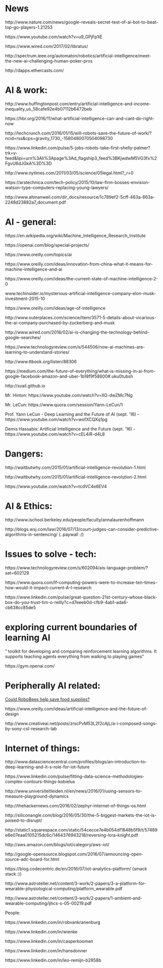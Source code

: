 
# News

http://www.nature.com/news/google-reveals-secret-test-of-ai-bot-to-beat-top-go-players-1.21253

https://www.youtube.com/watch?v=u9_GPjFp1iE 

https://www.wired.com/2017/02/libratus/

http://spectrum.ieee.org/automaton/robotics/artificial-intelligence/meet-the-new-ai-challenging-human-poker-pros

http://dapps.ethercasts.com/


# AI & work:

http://www.huffingtonpost.com/entry/artificial-intelligence-and-income-inequality_us_58cafe92e4b07112b6472beb

https://hbr.org/2016/11/what-artificial-intelligence-can-and-cant-do-right-now

http://techcrunch.com/2016/01/15/will-robots-save-the-future-of-work/?ncid=rss&cps=gravity_1730_-1580480070504098730 

https://www.linkedin.com/pulse/5-jobs-robots-take-first-shelly-palmer?trk=v-feed&lipi=urn%3Ali%3Apage%3Ad_flagship3_feed%3BKjwdwM5VG3fx%2FgvU6dJGkA%3D%3D

http://www.nytimes.com/2011/03/05/science/05legal.html?_r=0 

https://arstechnica.com/tech-policy/2015/10/law-firm-bosses-envision-watson-type-computers-replacing-young-lawyers/

http://www.altmanweil.com/dir_docs/resource/1c789ef2-5cff-463a-863a-2248d23882a7_document.pdf


# AI - general:

https://en.wikipedia.org/wiki/Machine_Intelligence_Research_Institute

https://openai.com/blog/special-projects/

https://www.oreilly.com/topics/ai

https://www.oreilly.com/ideas/innovation-from-china-what-it-means-for-machine-intelligence-and-ai

https://www.oreilly.com/ideas/the-current-state-of-machine-intelligence-2-0

www.techinsider.io/mysterious-artificial-intelligence-company-elon-musk-investment-2015-10 

https://www.oreilly.com/ideas/age-of-intelligence

http://www.outerplaces.com/science/item/3571-5-details-about-vicarious-the-ai-company-purchased-by-zuckerberg-and-musk 

http://www.wired.com/2016/02/ai-is-changing-the-technology-behind-google-searches/ 

https://www.technologyreview.com/s/544506/now-ai-machines-are-learning-to-understand-stories/ 

http://www.ttbook.org/listen/88306 

https://medium.com/the-future-of-everything/what-is-missing-in-ai-from-google-facebook-amazon-and-uber-1b18f9f58600#.uku0tubsh

http://svail.github.io

Mr. Hinton: https://www.youtube.com/watch?v=XG-dwZMc7Ng

Mr. LeCun: https://www.quora.com/session/Yann-LeCun/1

Prof. Yann LeCun - Deep Learning and the Future of AI (sept. '16) - https://www.youtube.com/watch?v=wofXCQXq1pg

Demis Hassabis: Artificial Intelligence and the Future  (sept. '16) - https://www.youtube.com/watch?v=cEL4iR-d4L8


# Dangers:

http://waitbutwhy.com/2015/01/artificial-intelligence-revolution-1.html

http://waitbutwhy.com/2015/01/artificial-intelligence-revolution-2.html

https://www.youtube.com/watch?v=tcdVC4e6EV4


# AI & Ethics:

http://www.ischool.berkeley.edu/people/faculty/annalaurenhoffmann

http://blogs.wsj.com/law/2016/07/13/court-judges-can-consider-predictive-algorithms-in-sentencing/ (..paywall :/)


# Issues to solve - tech:

https://www.technologyreview.com/s/602094/ais-language-problem/?set=602129

https://www.quora.com/If-computing-powers-were-to-increase-ten-times-how-would-it-impact-current-A-I-research

https://www.linkedin.com/pulse/great-question-21st-century-whose-black-box-do-you-trust-tim-o-reilly?c=d7eeeb0d-cfb9-4ab1-ada6-cb638cc85de5


# exploring current boundaries of learning AI

" toolkit for developing and comparing reinforcement learning algorithms. It supports teaching agents everything from 
walking to playing games" 

https://gym.openai.com/



# Peripherally AI related:

[Could RoboBees help save food supplies?](https://www.youtube.com/watch?v=BTBDQinX9Bc)

https://www.oreilly.com/ideas/artificial-intelligence-and-the-future-of-design

http://www.creativeai.net/posts/zrscPvM53L2f2cAjL/a-i-composed-songs-by-sony-csl-research-lab 



# Internet of things:


http://www.datasciencecentral.com/profiles/blogs/an-introduction-to-deep-learning-and-it-s-role-for-iot-future 

https://www.linkedin.com/pulse/fitting-data-science-methodologies-complex-contours-things-kobielus 

http://www.universiteitleiden.nl/en/news/2016/01/using-sensors-to-measure-playground-dynamics 

http://thehackernews.com/2016/02/zephyr-internet-of-things-os.html 

http://siliconangle.com/blog/2016/05/30/the-5-biggest-markets-the-iot-is-poised-to-disrupt/

http://static1.squarespace.com/static/54cecce7e4b054df1848b5f9/t/57489e6e07eaa0105215dc6c/1464376943218/reversing-lora-knight.pdf

http://aws.amazon.com/blogs/iot/category/aws-iot/

http://google-opensource.blogspot.com/2016/07/announcing-open-source-adc-board-for.html

https://blog.codecentric.de/en/2016/07/iot-analytics-platform/ (smack stack :))

http://www.astroteller.net/content/3-work/2-papers/3-a-platform-for-wearable-physiological-computing/platform_wearable.pdf

http://www.astroteller.net/content/3-work/2-papers/1-ambient-and-wearable-computing/ijhcs-s-05-00219.pdf

People:

https://www.linkedin.com/in/robvankranenburg

https://www.linkedin.com/in/wienke

https://www.linkedin.com/in/casperkoomen

https://www.linkedin.com/in/hansdonner

https://www.linkedin.com/in/leo-remijn-b2858b




